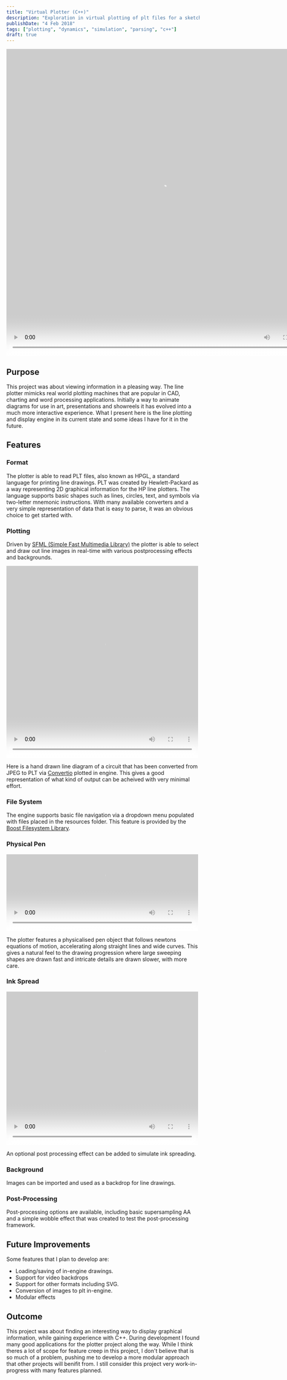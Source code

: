 ```yaml
---
title: "Virtual Plotter (C++)"
description: "Exploration in virtual plotting of plt files for a sketch like real time drawing"
publishDate: "4 Feb 2018"
tags: ["plotting", "dynamics", "simulation", "parsing", "c++"]
draft: true
---
```

<div id="vid" style="display:inline-block; filter:invert(100%);">
  <video width="800" height="800" style="float:left;" loop autoplay>
    <source src="/videos/virtual-plotter/FullPlot.mp4" type="video/mp4"/>
  Your browser does not support the video tag.
  </video>
</div>

## Purpose
This project was about viewing information in a pleasing way. The line plotter mimicks real world plotting machines that are popular in CAD, charting and word processing applications. Initially a way to animate diagrams for use in art, presentations and showreels it has evolved into a much more interactive experience. What I present here is the line plotting and display engine in its current state and some ideas I have for it in the future.


## Features
### Format
The plotter is able to read PLT files, also known as HPGL, a standard language for printing line drawings. PLT was created by Hewlett-Packard as a way representing 2D graphical information for the HP line plotters. The language supports basic shapes such as lines, circles, text, and symbols via two-letter mnemonic instructions. With many available converters and a very simple representation of data that is easy to parse, it was an obvious choice to get started with.

### Plotting
Driven by [SFML (Simple Fast Multimedia Library)](https://www.sfml-dev.org/) the plotter is able to select and draw out line images in real-time with various postprocessing effects and backgrounds.
<div id="vid" style="display:inline-block; filter:invert(100%);">
  <video width="500" height="500" style="float:left;" loop autoplay>
    <source src="/videos/virtual-plotter/Plotting2.mp4" type="video/mp4"/>
  Your browser does not support the video tag.
  </video>

</div>

Here is a hand drawn line diagram of a circuit that has been converted from JPEG to PLT via [Convertio](https://convertio.co/) plotted in engine. This gives a good representation of what kind of output can be acheived with very minimal effort.

### File System
The engine supports basic file navigation via a dropdown menu populated with files placed in the resources folder. This feature is provided by the [Boost Filesystem Library](https://www.boost.org/doc/libs/1_67_0/libs/filesystem/doc/index.htm).

### Physical Pen
<div id="vid" style="display:inline-block; filter:invert(100%);">
  <video width="500" height="200" style="float:left;" loop autoplay>
    <source src="/videos/virtual-plotter/PenAcceleration.mp4" type="video/mp4"/>
  Your browser does not support the video tag.
  </video>
</div>

The plotter features a physicalised pen object that follows newtons equations of motion, accelerating along straight lines and wide curves. This gives a natural feel to the drawing progression where large sweeping shapes are drawn fast and intricate details are drawn slower, with more care.

### Ink Spread
<div id="vid" style="display:inline-block; filter:invert(100%);">
  <video width="500" height="400" style="float:left;" loop autoplay>
    <source src="/videos/virtual-plotter/InkSpread.mp4" type="video/mp4"/>
  Your browser does not support the video tag.
  </video>
</div>

An optional post processing effect can be added to simulate ink spreading.

### Background
Images can be imported and used as a backdrop for line drawings.

### Post-Processing
Post-processing options are available, including basic supersampling AA and a simple wobble effect that was created to test the post-processing framework.

## Future Improvements
Some features that I plan to develop are: 
* Loading/saving of in-engine drawings.
* Support for video backdrops
* Support for other formats including SVG.
* Conversion of images to plt in-engine.
* Modular effects

## Outcome
This project was about finding an interesting way to display graphical information, while gaining experience with C++. During development I found many good applications for the plotter project along the way. While I think theres a lot of scope for feature creep in this project, I don't believe that is so much of a problem, pushing me to develop a more modular approach that other projects will benifit from. I still consider this project very work-in-progress with many features planned.
